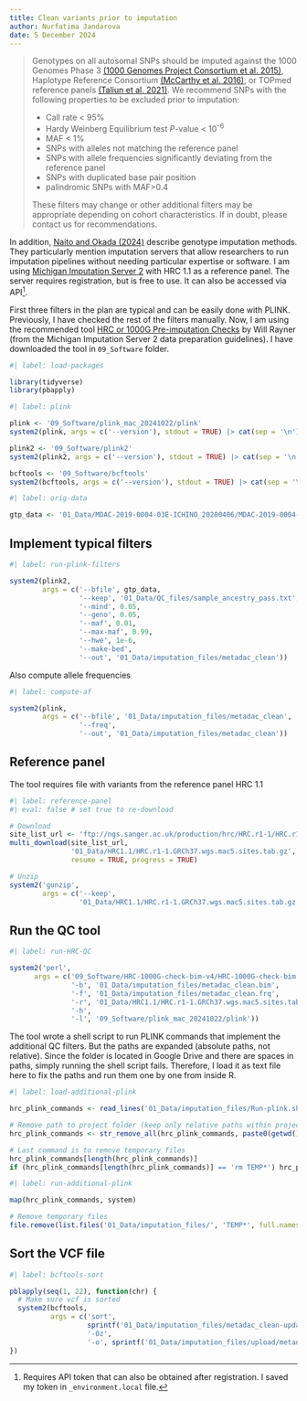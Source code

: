 ```yaml
---
title: Clean variants prior to imputation
author: Nurfatima Jandarova
date: 5 December 2024
---
```


> Genotypes on all autosomal SNPs should be imputed against the 1000 Genomes Phase 3 [(1000 Genomes Project Consortium et al. 2015)](https://paperpile.com/c/YeeWE0/FEvs), Haplotype Reference Consortium [(McCarthy et al. 2016)](https://paperpile.com/c/YeeWE0/kedo), or TOPmed reference panels [(Taliun et al. 2021)](https://paperpile.com/c/YeeWE0/Np6O). We recommend SNPs with the following properties to be excluded prior to imputation:
>
> -   Call rate \< 95%
> -   Hardy Weinberg Equilibrium test *P*-value \< 10^-6^
> -   MAF \< 1%
> -   SNPs with alleles not matching the reference panel
> -   SNPs with allele frequencies significantly deviating from the reference panel
> -   SNPs with duplicated base pair position
> -   palindromic SNPs with MAF\>0.4
>
> These filters may change or other additional filters may be appropriate depending on cohort characteristics. If in doubt, please contact us for recommendations.

In addition, [Naito and Okada (2024)](https://www.nature.com/articles/s10038-023-01213-6) describe genotype imputation methods. They particularly mention imputation servers that allow researchers to run imputation pipelines without needing particular expertise or software. I am using [Michigan Imputation Server 2](https://imputationserver.sph.umich.edu/) with HRC 1.1 as a reference panel. The server requires registration, but is free to use. It can also be accessed via API[^1].

[^1]: Requires API token that can also be obtained after registration. I saved my token in `_environment.local` file.

First three filters in the plan are typical and can be easily done with PLINK. Previously, I have checked the rest of the filters manually. Now, I am using the recommended tool [HRC or 1000G Pre-imputation Checks](http://www.well.ox.ac.uk/~wrayner/tools/) by Will Rayner (from the Michigan Imputation Server 2 data preparation guidelines). I have downloaded the tool in `09_Software` folder.

```r
#| label: load-packages

library(tidyverse)
library(pbapply)
```

```r
#| label: plink

plink <- '09_Software/plink_mac_20241022/plink'
system2(plink, args = c('--version'), stdout = TRUE) |> cat(sep = '\n')

plink2 <- '09_Software/plink2'
system2(plink2, args = c('--version'), stdout = TRUE) |> cat(sep = '\n')

bcftools <- '09_Software/bcftools'
system2(bcftools, args = c('--version'), stdout = TRUE) |> cat(sep = '\n')
```

```r
#| label: orig-data

gtp_data <- '01_Data/MDAC-2019-0004-03E-ICHINO_20200406/MDAC-2019-0004-03E-ICHINO_sendout'
```

## Implement typical filters

```r
#| label: run-plink-filters

system2(plink2, 
        args = c('--bfile', gtp_data, 
                 '--keep', '01_Data/QC_files/sample_ancestry_pass.txt', 
                 '--mind', 0.05, 
                 '--geno', 0.05, 
                 '--maf', 0.01, 
                 '--max-maf', 0.99, 
                 '--hwe', 1e-6, 
                 '--make-bed', 
                 '--out', '01_Data/imputation_files/metadac_clean'))
```

Also compute allele frequencies

```r
#| label: compute-af

system2(plink, 
        args = c('--bfile', '01_Data/imputation_files/metadac_clean', 
                 '--freq', 
                 '--out', '01_Data/imputation_files/metadac_clean'))
```

## Reference panel

The tool requires file with variants from the reference panel HRC 1.1

```r
#| label: reference-panel
#| eval: false # set true to re-download

# Download
site_list_url <- 'ftp://ngs.sanger.ac.uk/production/hrc/HRC.r1-1/HRC.r1-1.GRCh37.wgs.mac5.sites.tab.gz'
multi_download(site_list_url, 
               '01_Data/HRC1.1/HRC.r1-1.GRCh37.wgs.mac5.sites.tab.gz', 
               resume = TRUE, progress = TRUE)

# Unzip
system2('gunzip', 
        args = c('--keep', 
                 '01_Data/HRC1.1/HRC.r1-1.GRCh37.wgs.mac5.sites.tab.gz'))
```

## Run the QC tool

```r
#| label: run-HRC-QC

system2('perl', 
      args = c('09_Software/HRC-1000G-check-bim-v4/HRC-1000G-check-bim.pl', 
               '-b', '01_Data/imputation_files/metadac_clean.bim', 
               '-f', '01_Data/imputation_files/metadac_clean.frq', 
               '-r', '01_Data/HRC1.1/HRC.r1-1.GRCh37.wgs.mac5.sites.tab', 
               '-h', 
               '-l', '09_Software/plink_mac_20241022/plink'))
```

The tool wrote a shell script to run PLINK commands that implement the additional QC filters. But the paths are expanded (absolute paths, not relative). Since the folder is located in Google Drive and there are spaces in paths, simply running the shell script fails. Therefore, I load it as text file here to fix the paths and run them one by one from inside R.

```r
#| label: load-additional-plink

hrc_plink_commands <- read_lines('01_Data/imputation_files/Run-plink.sh')

# Remove path to project folder (keep only relative paths within project)
hrc_plink_commands <- str_remove_all(hrc_plink_commands, paste0(getwd(), '/'))

# Last command is to remove temporary files
hrc_plink_commands[length(hrc_plink_commands)]
if (hrc_plink_commands[length(hrc_plink_commands)] == 'rm TEMP*') hrc_plink_commands <- hrc_plink_commands[1:(length(hrc_plink_commands)-1)]
```

```r
#| label: run-additional-plink

map(hrc_plink_commands, system)

# Remove temporary files
file.remove(list.files('01_Data/imputation_files/', 'TEMP*', full.names = TRUE))
```

## Sort the VCF file

```r
#| label: bcftools-sort

pblapply(seq(1, 22), function(chr) {
  # Make sure vcf is sorted
  system2(bcftools, 
          args = c('sort', 
                   sprintf('01_Data/imputation_files/metadac_clean-updated-chr%d.vcf', chr), 
                   '-Oz', 
                   '-o', sprintf('01_Data/imputation_files/upload/metadac_clean-updated-chr%d.vcf.gz', chr)))
})
```
